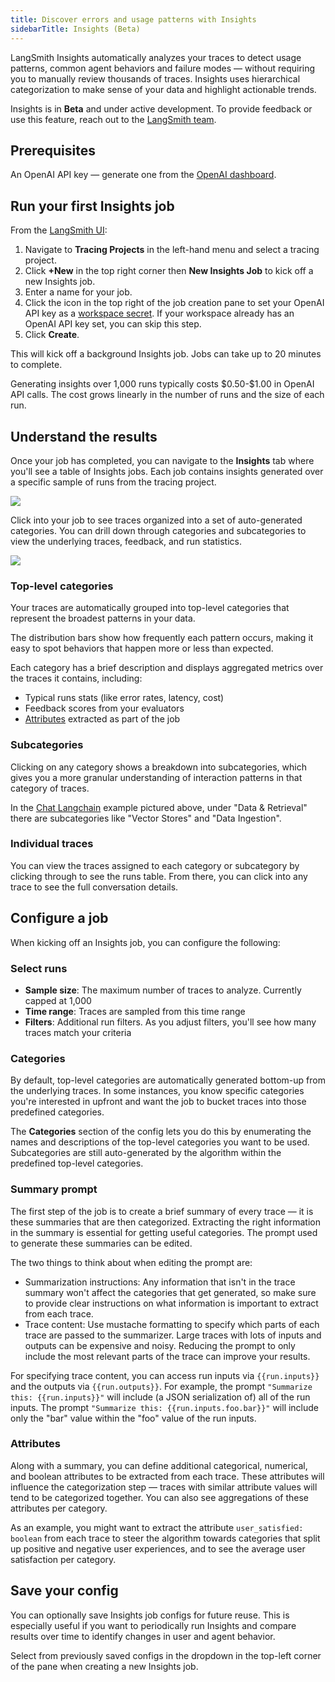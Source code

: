```yaml
---
title: Discover errors and usage patterns with Insights
sidebarTitle: Insights (Beta)
---
```


LangSmith Insights automatically analyzes your traces to detect usage patterns, common agent behaviors and failure modes — without requiring you to manually review thousands of traces.
Insights uses hierarchical categorization to make sense of your data and highlight actionable trends.

<Note>Insights is in **Beta** and under active development. To provide feedback or use this feature, reach out to the [LangSmith team](https://forum.langchain.com/c/help/langsmith/8).</Note>

## Prerequisites

An OpenAI API key — generate one from the [OpenAI dashboard](https://platform.openai.com/account/api-keys).

## Run your first Insights job

From the [LangSmith UI](https://smith.langchain.com):

1. Navigate to **Tracing Projects** in the left-hand menu and select a tracing project.
2. Click **+New** in the top right corner then **New Insights Job** to kick off a new Insights job.
3. Enter a name for your job.
4. Click the <Icon icon="key" /> icon in the top right of the job creation pane to set your OpenAI API key as a [workspace secret](/langsmith/administration-overview#workspaces). If your workspace already has an OpenAI API key set, you can skip this step.
5. Click **Create**.

This will kick off a background Insights job. Jobs can take up to 20 minutes to complete.

<Note>Generating insights over 1,000 runs typically costs \$0.50-\$1.00 in OpenAI API calls. The cost grows linearly in the number of runs and the size of each run.</Note>

## Understand the results
Once your job has completed, you can navigate to the **Insights** tab where you'll see a table of Insights jobs. Each job contains insights generated over a specific sample of runs from the tracing project.

<Frame caption="Insights jobs for a single tracing project"><img src="/langsmith/images/insights-job-results.png" /> </Frame>

Click into your job to see traces organized into a set of auto-generated categories.
You can drill down through categories and subcategories to view the underlying traces, feedback, and run statistics.


<Frame caption="Common topics of conversations with the https://chat.langchain.com chatbot"><img src="/langsmith/images/insights-nav.gif" /> </Frame>

### Top-level categories
Your traces are automatically grouped into top-level categories that represent the broadest patterns in your data.

The distribution bars show how frequently each pattern occurs, making it easy to spot behaviors that happen more or less than expected.

Each category has a brief description and displays aggregated metrics over the traces it contains, including:
- Typical runs stats (like error rates, latency, cost)
- Feedback scores from your evaluators
- [Attributes](#attributes) extracted as part of the job

### Subcategories
Clicking on any category shows a breakdown into subcategories, which gives you a more granular understanding of interaction patterns in that category of traces.

In the [Chat Langchain](https://chat.langchain.com) example pictured above, under "Data & Retrieval" there are subcategories like "Vector Stores" and "Data Ingestion".

### Individual traces
You can view the traces assigned to each category or subcategory by clicking through to see the runs table. From there, you can click into any trace to see the full conversation details.

## Configure a job
When kicking off an Insights job, you can configure the following:

### Select runs
- **Sample size**: The maximum number of traces to analyze. Currently capped at 1,000
- **Time range**: Traces are sampled from this time range
- **Filters**: Additional run filters. As you adjust filters, you'll see how many traces match your criteria

### Categories
By default, top-level categories are automatically generated bottom-up from the underlying traces.
In some instances, you know specific categories you're interested in upfront and want the job to bucket traces into those predefined categories.

The **Categories** section of the config lets you do this by enumerating the names and descriptions of the top-level categories you want to be used.
Subcategories are still auto-generated by the algorithm within the predefined top-level categories.

### Summary prompt
The first step of the job is to create a brief summary of every trace — it is these summaries that are then categorized.
Extracting the right information in the summary is essential for getting useful categories.
The prompt used to generate these summaries can be edited.

The two things to think about when editing the prompt are:
- Summarization instructions: Any information that isn't in the trace summary won't affect the categories that get generated, so make sure to provide clear instructions on what information is important to extract from each trace.
- Trace content: Use mustache formatting to specify which parts of each trace are passed to the summarizer. Large traces with lots of inputs and outputs can be expensive and noisy. Reducing the prompt to only include the most relevant parts of the trace can improve your results.

For specifying trace content, you can access run inputs via `{{run.inputs}}` and the outputs via `{{run.outputs}}`. For example, the prompt `"Summarize this: {{run.inputs}}"` will include (a JSON serialization of) all of the run inputs. The prompt `"Summarize this: {{run.inputs.foo.bar}}"` will include only the "bar" value within the "foo" value of the run inputs.

### Attributes
Along with a summary, you can define additional categorical, numerical, and boolean attributes to be extracted from each trace.
These attributes will influence the categorization step — traces with similar attribute values will tend to be categorized together.
You can also see aggregations of these attributes per category.

As an example, you might want to extract the attribute `user_satisfied: boolean` from each trace to steer the algorithm towards categories that split up positive and negative user experiences, and to see the average user satisfaction per category.

## Save your config

You can optionally save Insights job configs for future reuse.
This is especially useful if you want to periodically run Insights and compare results over time to identify changes in user and agent behavior.

Select from previously saved configs in the dropdown in the top-left corner of the pane when creating a new Insights job.
